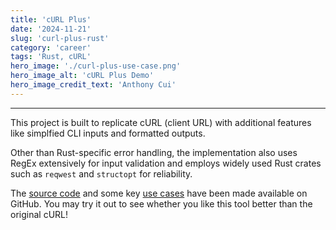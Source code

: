 ```yaml
---
title: 'cURL Plus'
date: '2024-11-21'
slug: 'curl-plus-rust'
category: 'career'
tags: 'Rust, cURL'
hero_image: './curl-plus-use-case.png'
hero_image_alt: 'cURL Plus Demo'
hero_image_credit_text: 'Anthony Cui'
---
```


---

This project is built to replicate cURL (client URL) with additional features like simplfied CLI inputs and formatted outputs.

Other than Rust-specific error handling, the implementation also uses RegEx extensively for input validation and employs widely used Rust crates such as `reqwest` and `structopt` for reliability.

The [source code](https://github.com/Yuanlong-Tony-Cui/curl-plus) and some key [use cases](https://github.com/Yuanlong-Tony-Cui/curl-plus?tab=readme-ov-file#example-use-cases) have been made available on GitHub. You may try it out to see whether you like this tool better than the original cURL!